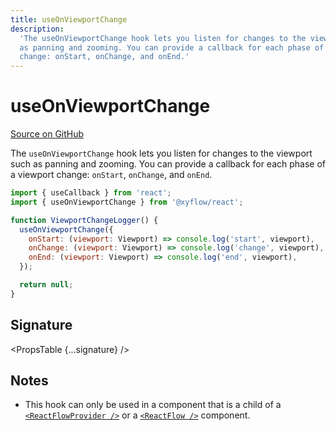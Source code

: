 ```yaml
---
title: useOnViewportChange
description:
  'The useOnViewportChange hook lets you listen for changes to the viewport such
  as panning and zooming. You can provide a callback for each phase of a viewport
  change: onStart, onChange, and onEnd.'
---
```



# useOnViewportChange

[Source on GitHub](https://github.com/xyflow/xyflow/blob/v11/packages/core/src/hooks/useOnViewportChange.ts/#L12)

The `useOnViewportChange` hook lets you listen for changes to the viewport such
as panning and zooming. You can provide a callback for each phase of a viewport
change: `onStart`, `onChange`, and `onEnd`.

```jsx
import { useCallback } from 'react';
import { useOnViewportChange } from '@xyflow/react';

function ViewportChangeLogger() {
  useOnViewportChange({
    onStart: (viewport: Viewport) => console.log('start', viewport),
    onChange: (viewport: Viewport) => console.log('change', viewport),
    onEnd: (viewport: Viewport) => console.log('end', viewport),
  });

  return null;
}
```

## Signature

<PropsTable {...signature} />

## Notes

- This hook can only be used in a component that is a child of a
  [`<ReactFlowProvider />`](/api-reference/react-flow-provider) or a
  [`<ReactFlow />`](/api-reference/react-flow) component.
